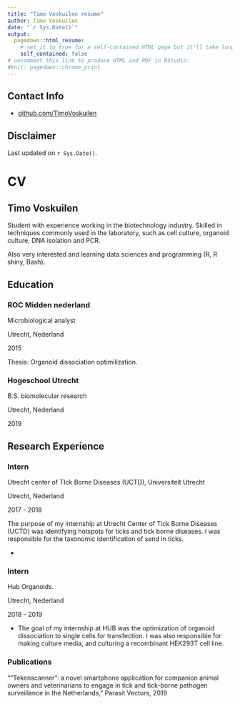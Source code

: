 ```yaml
---
title: "Timo Voskuilen resume"
author: Timo Voskuilen
date: "`r Sys.Date()`"
output:
  pagedown::html_resume:
    # set it to true for a self-contained HTML page but it'll take longer to render
    self_contained: false
# uncomment this line to produce HTML and PDF in RStudio:
#knit: pagedown::chrome_print
---
```


Contact Info {#contact}
--------------------------------------------------------------------------------

- <i class="fa fa-github"></i> [github.com/TimoVoskuilen](https://github.com/TimoVoskuilen)


Disclaimer {#disclaimer}
--------------------------------------------------------------------------------


Last updated on `r Sys.Date()`.



CV
================================================================================

Timo Voskuilen {#student}
--------------------------------------------------------------------------------

Student with experience working in the biotechnology industry.
Skilled in techniques commonly used in the laboratory,
such as cell culture, organoid culture, DNA isolation and PCR.

Also very interested and learning data sciences and programming (R, R shiny, Bash).


Education {data-icon=graduation-cap data-concise=true}
--------------------------------------------------------------------------------

### ROC Midden nederland

Microbiological analyst

Utrecht, Nederland

2015

Thesis: Organoid dissociation optimilization. 

### Hogeschool Utrecht

B.S. biomolecular research

Utrecht, Nederland

2019


Research Experience {data-icon=laptop}
--------------------------------------------------------------------------------

### Intern

Utrecht center of TIck Borne Diseases (UCTD), Universiteit Utrecht 

Utrecht, Nederland

2017 - 2018

The purpose of my internship at Utrecht Center of Tick Borne Diseases (UCTD)
was identifying hotspots for ticks and tick borne diseases. I was responsible for the taxonomic identification of send in ticks.

- 

### Intern

Hub Organoids.

Utrecht, Nederland

2018 - 2019

- The goal of my internship at HUB was the optimization of organoid
dissociation to single cells for transfection. I was also responsible
for making culture media, and culturing a recombinant
HEK293T cell line.

### Publications

""Tekenscanner": a novel smartphone application for companion animal owners and veterinarians to engage in tick and tick-borne pathogen surveillance in the Netherlands," Parasit Vectors, 2019

\newpage